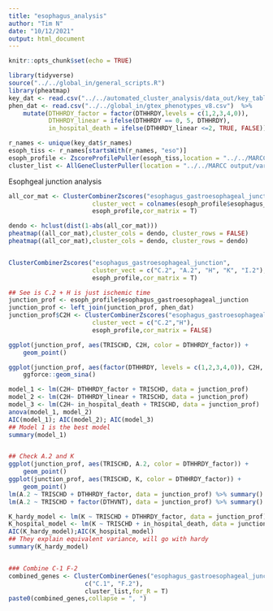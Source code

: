```yaml
---
title: "esophagus_analysis"
author: "Tim N"
date: "10/12/2021"
output: html_document
---
```


```r
knitr::opts_chunk$set(echo = TRUE)
```

```r
library(tidyverse)
source("../../global_in/general_scripts.R")
library(pheatmap)
key_dat <- read.csv("../../automated_cluster_analysis/data_out/key_table.csv")
phen_dat <- read.csv("../../global_in/gtex_phenotypes_v8.csv")  %>%
    mutate(DTHHRDY_factor = factor(DTHHRDY,levels = c(1,2,3,4,0)),
           DTHHRDY_linear = ifelse(DTHHRDY == 0, 5, DTHHRDY),
           in_hospital_death = ifelse(DTHHRDY_linear <=2, TRUE, FALSE))
```

```r
r_names <- unique(key_dat$r_names)
esoph_tiss <- r_names[startsWith(r_names, "eso")]
esoph_profile <- ZscoreProfilePuller(esoph_tiss,location = "../../MARCC output/variance_profiles_kendall/")
cluster_list <- AllGeneClusterPuller(location = "../../MARCC output/variance_genes_kendall/")

```

Esophgeal junction analysis

```r
all_cor_mat <- ClusterCombinerZscores("esophagus_gastroesophageal_junction",
                       cluster_vect = colnames(esoph_profile$esophagus_gastroesophageal_junction)[-1:-2],
                       esoph_profile,cor_matrix = T)

dendo <- hclust(dist(1-abs(all_cor_mat)))
pheatmap((all_cor_mat),cluster_cols = dendo, cluster_rows = FALSE)
pheatmap((all_cor_mat),cluster_cols = dendo, cluster_rows = dendo)


ClusterCombinerZscores("esophagus_gastroesophageal_junction",
                       cluster_vect = c("C.2", "A.2", "H", "K", "I.2"),
                       esoph_profile,cor_matrix = T)

## See is C.2 + H is just ischemic time
junction_prof <- esoph_profile$esophagus_gastroesophageal_junction
junction_prof <- left_join(junction_prof, phen_dat)
junction_prof$C2H <- ClusterCombinerZscores("esophagus_gastroesophageal_junction",
                       cluster_vect = c("C.2","H"),
                       esoph_profile,cor_matrix = FALSE)

ggplot(junction_prof, aes(TRISCHD, C2H, color = DTHHRDY_factor)) +
    geom_point()

ggplot(junction_prof, aes(factor(DTHHRDY, levels = c(1,2,3,4,0)), C2H, color = factor(DTHHRDY))) +
    ggforce::geom_sina()

model_1 <- lm(C2H~ DTHHRDY_factor + TRISCHD, data = junction_prof) 
model_2 <- lm(C2H~ DTHHRDY_linear + TRISCHD, data = junction_prof)
model_3 <- lm(C2H~ in_hospital_death + TRISCHD, data = junction_prof) 
anova(model_1, model_2)
AIC(model_1); AIC(model_2); AIC(model_3)
## Model 1 is the best model
summary(model_1)


## Check A.2 and K
ggplot(junction_prof, aes(TRISCHD, A.2, color = DTHHRDY_factor)) +
    geom_point()
ggplot(junction_prof, aes(TRISCHD, K, color = DTHHRDY_factor)) +
    geom_point()
lm(A.2 ~ TRISCHD + DTHHRDY_factor, data = junction_prof) %>% summary()
lm(A.2 ~ TRISCHD + factor(DTHVNT), data = junction_prof) %>% summary()

K_hardy_model <- lm(K ~ TRISCHD + DTHHRDY_factor, data = junction_prof) 
K_hospital_model <- lm(K ~ TRISCHD + in_hospital_death, data = junction_prof) 
AIC(K_hardy_model);AIC(K_hospital_model)
## They explain equivalent variance, will go with hardy
summary(K_hardy_model)


### Combine C-1 F-2
combined_genes <- ClusterCombinerGenes("esophagus_gastroesophageal_junction",
                     c("C.1", "F.2"),
                     cluster_list,for_R = T)
paste0(combined_genes,collapse = ", ")
```

